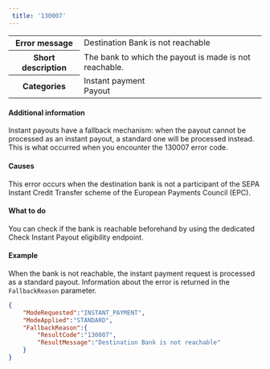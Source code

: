 ```yaml
---  
 title: '130007'  
---  
```

  
<table>
    <tbody>
        <tr>
            <th class="header"><strong>Error message</strong></th>
            <td class="table-content">Destination Bank is not reachable</td>
        </tr>
        <tr>
            <th class="header"><strong>Short description</strong></th>
            <td class="table-content">The bank to which the payout is made is not reachable.</td>
        </tr>
        <tr>
            <th class="header"><strong>Categories</strong></th>
            <td class="table-content">  
<div class="label">Instant payment</div>  
<div class="label">Payout</div>
</td>
        </tr>
    </tbody>
</table>  

#### Additional information  

Instant payouts have a fallback mechanism: when the payout cannot be processed as an instant payout, a standard one will be processed instead. This is what occurred when you encounter the 130007 error code.  

#### Causes  

This error occurs when the destination bank is not a participant of the SEPA Instant Credit Transfer scheme of the European Payments Council (EPC).  

#### What to do  

You can check if the bank is reachable beforehand by using the dedicated Check Instant Payout eligibility endpoint.  

#### Example  

When the bank is not reachable, the instant payment request is processed as a standard payout. Information about the error is returned in the `FallbackReason` parameter.  
```json API Response
{
    "ModeRequested":"INSTANT_PAYMENT",
    "ModeApplied":"STANDARD",
    "FallbackReason":{
        "ResultCode":"130007",
        "ResultMessage":"Destination Bank is not reachable"
    }
}
```